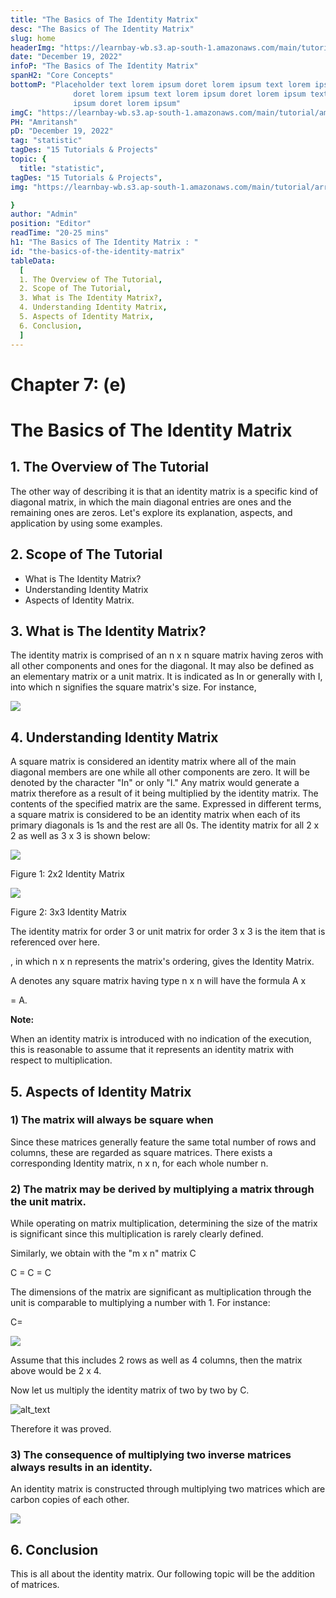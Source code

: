 ```yaml
---
title: "The Basics of The Identity Matrix"
desc: "The Basics of The Identity Matrix"
slug: home
headerImg: "https://learnbay-wb.s3.ap-south-1.amazonaws.com/main/tutorial/python.png"
date: "December 19, 2022"
infoP: "The Basics of The Identity Matrix"
spanH2: "Core Concepts"
bottomP: "Placeholder text lorem ipsum doret lorem ipsum text lorem ipsum
              doret lorem ipsum text lorem ipsum doret lorem ipsum text lorem
              ipsum doret lorem ipsum"
imgC: "https://learnbay-wb.s3.ap-south-1.amazonaws.com/main/tutorial/amritansh.png"
PH: "Amritansh"
pD: "December 19, 2022"
tag: "statistic"
tagDes: "15 Tutorials & Projects"
topic: {
  title: "statistic",
tagDes: "15 Tutorials & Projects",
img: "https://learnbay-wb.s3.ap-south-1.amazonaws.com/main/tutorial/arrow.png"

}
author: "Admin"
position: "Editor"
readTime: "20-25 mins"
h1: "The Basics of The Identity Matrix : "
id: "the-basics-of-the-identity-matrix"
tableData:
  [
  1. The Overview of The Tutorial, 
  2. Scope of The Tutorial,  
  3. What is The Identity Matrix?,  
  4. Understanding Identity Matrix, 
  5. Aspects of Identity Matrix,
  6. Conclusion, 
  ]
---
```


# **Chapter 7: (e)**


# **The Basics of The Identity Matrix**


## 1. The Overview of The Tutorial

The other way of describing it is that an identity matrix is a specific kind of diagonal matrix, in which the main diagonal entries are ones and the remaining ones are zeros. Let's explore its explanation, aspects, and application by using some examples.


## 2. Scope of The Tutorial



* What is The Identity Matrix?
* Understanding Identity Matrix
* Aspects of Identity Matrix.


## 3. What is The Identity Matrix?

The identity matrix is comprised of an n x n square matrix having zeros with all other components and ones for the diagonal. It may also be defined as an elementary matrix or a unit matrix. It is indicated as In or generally with I, into which n signifies the square matrix's size. For instance,



<img src="https://learnbay-wb.s3.ap-south-1.amazonaws.com/main/tutorial/statistics/indentity+matrix+image+1.jpg"></img>



## 4. Understanding Identity Matrix

A square matrix is considered an identity matrix where all of the main diagonal members are one while all other components are zero. It will be denoted by the character "In" or only "I." Any matrix would generate a matrix therefore as a result of it being multiplied by the identity matrix. The contents of the specified matrix are the same. Expressed in different terms, a square matrix is considered to be an identity matrix when each of its primary diagonals is 1s and the rest are all 0s. The identity matrix for all 2 x 2 as well as 3 x 3 is shown below:



<img src="https://learnbay-wb.s3.ap-south-1.amazonaws.com/main/tutorial/statistics/identity+matrix+image+second.jpg"></img>


Figure 1: 2x2 Identity Matrix


<img src="https://learnbay-wb.s3.ap-south-1.amazonaws.com/main/tutorial/statistics/identity+matrix+image+third.jpg"></img>



Figure 2: 3x3 Identity Matrix

The identity matrix for order 3 or unit matrix for order 3 x 3 is the item that is referenced over here.

, in which n x n represents the matrix's ordering, gives the Identity Matrix.

A denotes any square matrix having type n x n will have the formula            A x 

 = A.

**Note:**

When an identity matrix is introduced with no indication of the execution, this is reasonable to assume that it represents an identity matrix with respect to multiplication.


## 5. Aspects of Identity Matrix


### **1) The matrix will always be square when**

Since these matrices generally feature the same total number of rows and columns, these are regarded as square matrices. There exists a corresponding Identity matrix, n x n, for each whole number n.


### **2) The matrix may be derived by multiplying a matrix through the unit matrix.**

While operating on matrix multiplication, determining the size of the matrix is significant since this multiplication is rarely clearly defined.

Similarly, we obtain with the "m x n" matrix C

C = C = C

The dimensions of the matrix are significant as multiplication through the unit is comparable to multiplying a number with 1. For instance:

C=


<img src="https://learnbay-wb.s3.ap-south-1.amazonaws.com/main/tutorial/statistics/identity+matrix+image+fourth.jpg"></img>


Assume that this includes 2 rows as well as 4 columns, then the matrix above would be 2 x 4.

Now let us multiply the identity matrix of two by two by C.


![alt_text](images/image5.jpg "image_tooltip")


Therefore it was proved.


### **3) The consequence of multiplying two inverse matrices always results in an identity.**

An identity matrix is constructed through multiplying two matrices which are carbon copies of each other.


<img src="https://learnbay-wb.s3.ap-south-1.amazonaws.com/main/tutorial/statistics/identity+matrix+image+sixth.jpg"></img>



## 6. Conclusion

This is all about the identity matrix. Our following topic will be the addition of matrices.